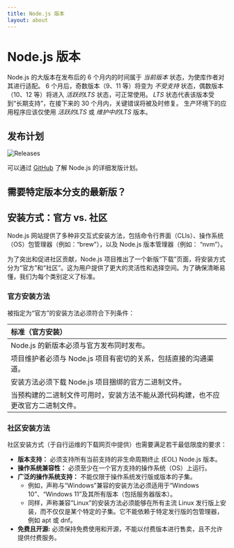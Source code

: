 ```yaml
---
title: Node.js 版本
layout: about
---
```


# Node.js 版本

<EOLAlertBox />

Node.js 的大版本在发布后的 6 个月内的时间属于 _当前版本_ 状态，为使库作者对其进行适配。
6 个月后，奇数版本（9、11 等）将变为 _不受支持_ 状态，偶数版本（10、12 等）将进入 _活跃的LTS_ 状态，可正常使用。
_LTS_ 状态代表该版本受到“长期支持”，在接下来的 30 个月内，关键错误将被及时修复。
生产环境下的应用程序应该仅使用 _活跃的LTS_ 或 _维护中的LTS_ 版本。

## 发布计划

![Releases](https://raw.githubusercontent.com/nodejs/Release/main/schedule.svg?sanitize=true)

可以通过 [GitHub](https://github.com/nodejs/release#release-schedule) 了解 Node.js 的详细发版计划。

## 需要特定版本分支的最新版？

<PreviousReleasesTable />

## 安装方式：官方 vs. 社区

Node.js 网站提供了多种非交互式安装方法，包括命令行界面（CLIs）、操作系统（OS）包管理器（例如：“brew”），以及 Node.js 版本管理器（例如： “nvm”）。

为了突出和促进社区贡献，Node.js 项目推出了一个新版“下载”页面，将安装方式分为“官方”和“社区”。这为用户提供了更大的灵活性和选择空间。为了确保清晰易懂，我们为每个类别定义了标准。

### 官方安装方法

被指定为“官方”的安装方法必须符合下列条件：

| 标准（官方安装）                                                                 |
| :------------------------------------------------------------------------------- |
| Node.js 的新版本必须与官方发布同时发布。                                         |
| 项目维护者必须与 Node.js 项目有密切的关系，包括直接的沟通渠道。                  |
| 安装方法必须下载 Node.js 项目捆绑的官方二进制文件。                              |
| 当预构建的二进制文件可用时，安装方法不能从源代码构建，也不应更改官方二进制文件。 |

### 社区安装方法

社区安装方式（于自行运维的下载网页中提供）也需要满足若干最低限度的要求：

- **版本支持：** 必须支持所有当前支持的非生命周期终止 (EOL) Node.js 版本。
- **操作系统兼容性：** 必须至少在一个官方支持的操作系统（OS）上运行。
- **广泛的操作系统支持：** 不能仅限于操作系统发行版或版本的子集。
  - 例如，声称与“Windows”兼容的安装方法必须适用于“Windows 10”、“Windows 11”及其所有版本（包括服务器版本）。
  - 同样，声称兼容“Linux”的安装方法必须能够在所有主流 Linux 发行版上安装，而不仅仅是某个特定的子集。它不能依赖于特定发行版的包管理器，例如 apt 或 dnf。
- **免费且开源:** 必须保持免费使用和开源，不能以付费版本进行售卖，且不允许提供付费服务。
